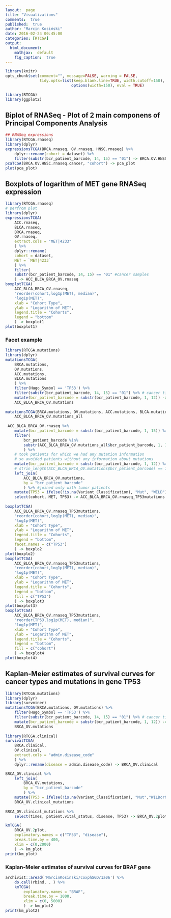 ```yaml
---
layout:  page
title: "Visualizations"
comments:  true
published:  true
author: "Marcin Kosiński"
date: 2016-02-24 00:45:00
categories: [RTCGA]
output:
  html_document:
    mathjax:  default
    fig_caption:  true
---
```



```r
library(knitr)
opts_chunk$set(comment="", message=FALSE, warning = FALSE, 
               tidy.opts=list(keep.blank.line=TRUE, width.cutoff=150),
							 options(width=150), eval = TRUE)
```

```r
library(RTCGA)
library(ggplot2)
```


## Biplot of RNASeq - Plot of 2 main componens of Principal Components Analysis

```r
## RNASeq expressions
library(RTCGA.rnaseq)
library(dplyr)
expressionsTCGA(BRCA.rnaseq, OV.rnaseq, HNSC.rnaseq) %>%
 	dplyr::rename(cohort = dataset) %>%	
 	filter(substr(bcr_patient_barcode, 14, 15) == "01") -> BRCA.OV.HNSC.rnaseq.cancer
pcaTCGA(BRCA.OV.HNSC.rnaseq.cancer, "cohort") -> pca_plot
plot(pca_plot)
```



## Boxplots of logarithm of MET gene RNASeq expression

```r

library(RTCGA.rnaseq)
# perfrom plot
library(dplyr)
expressionsTCGA(
	ACC.rnaseq,
	BLCA.rnaseq,
	BRCA.rnaseq,
	OV.rnaseq,
	extract.cols = "MET|4233"
	) %>%
 	dplyr::rename(
 	cohort = dataset,
 	MET = `MET|4233`
 	) %>%  
 	filter(
 	substr(bcr_patient_barcode, 14, 15) == "01" #cancer samples
 	) -> ACC_BLCA_BRCA_OV.rnaseq
boxplotTCGA(
	ACC_BLCA_BRCA_OV.rnaseq,
	"reorder(cohort,log1p(MET), median)",
	"log1p(MET)",
	xlab = "Cohort Type",
	ylab = "Logarithm of MET",
	legend.title = "Cohorts",
	legend = "bottom"
	) -> boxplot1
plot(boxplot1)
```

### Facet example

```r
library(RTCGA.mutations)
library(dplyr)
mutationsTCGA(
	BRCA.mutations,
	OV.mutations,
	ACC.mutations,
	BLCA.mutations
	) %>% 
	filter(Hugo_Symbol == 'TP53') %>%
	filter(substr(bcr_patient_barcode, 14, 15) == "01") %>% # cancer tissue
 	mutate(bcr_patient_barcode = substr(bcr_patient_barcode, 1, 12)) ->
	ACC_BLCA_BRCA_OV.mutations
 
mutationsTCGA(BRCA.mutations, OV.mutations, ACC.mutations, BLCA.mutations) ->
	ACC_BLCA_BRCA_OV.mutations_all
 
 ACC_BLCA_BRCA_OV.rnaseq %>%
 	mutate(bcr_patient_barcode = substr(bcr_patient_barcode, 1, 15)) %>%
 	filter(
 		bcr_patient_barcode %in% 
 		substr(ACC_BLCA_BRCA_OV.mutations_all$bcr_patient_barcode, 1, 15)
 		) %>%
 	# took patients for which we had any mutation information
 	# so avoided patients without any information about mutations
 	mutate(bcr_patient_barcode = substr(bcr_patient_barcode, 1, 12)) %>%
 	# strin_length(ACC_BLCA_BRCA_OV.mutations$bcr_patient_barcode) == 12
 	left_join(
 		ACC_BLCA_BRCA_OV.mutations,
 		by = "bcr_patient_barcode"
 		) %>% #joined only with tumor patients
 	mutate(TP53 = ifelse(!is.na(Variant_Classification), "Mut", "WILD")) %>%
 	select(cohort, MET, TP53) -> ACC_BLCA_BRCA_OV.rnaseq_TP53mutations
 
boxplotTCGA(
	ACC_BLCA_BRCA_OV.rnaseq_TP53mutations,
	"reorder(cohort,log1p(MET), median)",
	"log1p(MET)",
	xlab = "Cohort Type",
	ylab = "Logarithm of MET",
	legend.title = "Cohorts",
	legend = "bottom",
	facet.names = c("TP53")
	) -> boxplo2
plot(boxplo2)
boxplotTCGA(
	ACC_BLCA_BRCA_OV.rnaseq_TP53mutations,
	"reorder(cohort,log1p(MET), median)",
	"log1p(MET)",
	xlab = "Cohort Type",
	ylab = "Logarithm of MET",
	legend.title = "Cohorts",
	legend = "bottom",
	fill = c("TP53")
	) -> boxplot3
plot(boxplot3)
boxplotTCGA(
	ACC_BLCA_BRCA_OV.rnaseq_TP53mutations,
	"reorder(TP53,log1p(MET), median)",
	"log1p(MET)",
	xlab = "Cohort Type",
	ylab = "Logarithm of MET",
	legend.title = "Cohorts",
	legend = "bottom",
	fill = c("cohort")
	) -> boxplot4
plot(boxplot4)
````

## Kaplan-Meier estimates of survival curves for cancer types and mutations in gene TP53

```r
library(RTCGA.mutations)
library(dplyr)
library(survminer)
mutationsTCGA(BRCA.mutations, OV.mutations) %>%
 	filter(Hugo_Symbol == 'TP53') %>%
 	filter(substr(bcr_patient_barcode, 14, 15) == "01") %>% # cancer tissue
 	mutate(bcr_patient_barcode = substr(bcr_patient_barcode, 1, 12)) ->
	BRCA_OV.mutations
 
library(RTCGA.clinical)
survivalTCGA(
	BRCA.clinical,
	OV.clinical,
	extract.cols = "admin.disease_code"
	) %>%
 	dplyr::rename(disease = admin.disease_code) -> BRCA_OV.clinical

BRCA_OV.clinical %>%
 	left_join(
 		BRCA_OV.mutations,
 		by = "bcr_patient_barcode"
 		) %>%
 	mutate(TP53 = ifelse(!is.na(Variant_Classification), "Mut","WILDorNOINFO")) ->
	BRCA_OV.clinical_mutations
 
BRCA_OV.clinical_mutations %>%
	select(times, patient.vital_status, disease, TP53) -> BRCA_OV.2plot

kmTCGA(
	BRCA_OV.2plot,
	explanatory.names = c("TP53", "disease"),
	break.time.by = 400,
	xlim = c(0,2000)
	) -> km_plot
print(km_plot)
```

### Kaplan-Meier estimates of survival curves for BRAF gene

```r
archivist::aread('MarcinKosinski/coxphSGD/1a06') %>% 
	do.call(rbind, . ) %>%
	kmTCGA(
		explanatory.names = "BRAF",
		break.time.by = 1000,
		xlim = c(0, 5000)
		) -> km_plot2
print(km_plot2)
```



